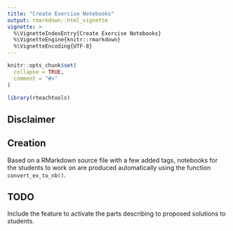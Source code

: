 ```yaml
---
title: "Create Exercise Notebooks"
output: rmarkdown::html_vignette
vignette: >
  %\VignetteIndexEntry{Create Exercise Notebooks}
  %\VignetteEngine{knitr::rmarkdown}
  %\VignetteEncoding{UTF-8}
---
```


```r
knitr::opts_chunk$set(
  collapse = TRUE,
  comment = "#>"
)
```

```r
library(rteachtools)
```

## Disclaimer


## Creation
Based on a RMarkdown source file with a few added tags, notebooks for the students to work on are produced automatically using the function `convert_ex_to_nb()`.


## TODO
Include the feature to activate the parts describing to proposed solutions to students. 



